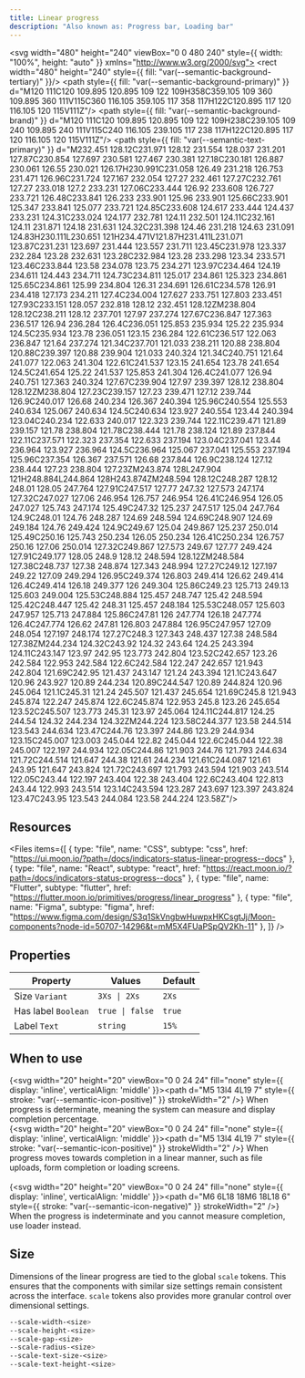 ```yaml
---
title: Linear progress
description: "Also known as: Progress bar, Loading bar"
---
```


<svg width="480" height="240" viewBox="0 0 480 240" style={{ width: "100%", height: "auto" }} xmlns="http://www.w3.org/2000/svg">
<rect width="480" height="240" style={{ fill: "var(--semantic-background-tertiary)" }}/>
<path style={{ fill: "var(--semantic-background-primary)" }} d="M120 111C120 109.895 120.895 109 122 109H358C359.105 109 360 109.895 360 111V115C360 116.105 359.105 117 358 117H122C120.895 117 120 116.105 120 115V111Z"/>
<path style={{ fill: "var(--semantic-background-brand)" }} d="M120 111C120 109.895 120.895 109 122 109H238C239.105 109 240 109.895 240 111V115C240 116.105 239.105 117 238 117H122C120.895 117 120 116.105 120 115V111Z"/>
<path style={{ fill: "var(--semantic-text-primary)" }} d="M232.451 128.12C231.971 128.12 231.554 128.037 231.201 127.87C230.854 127.697 230.581 127.467 230.381 127.18C230.181 126.887 230.061 126.55 230.021 126.17H230.991C231.058 126.49 231.218 126.753 231.471 126.96C231.724 127.167 232.054 127.27 232.461 127.27C232.761 127.27 233.018 127.2 233.231 127.06C233.444 126.92 233.608 126.727 233.721 126.48C233.841 126.233 233.901 125.96 233.901 125.66C233.901 125.347 233.841 125.077 233.721 124.85C233.608 124.617 233.444 124.437 233.231 124.31C233.024 124.177 232.781 124.11 232.501 124.11C232.161 124.11 231.871 124.18 231.631 124.32C231.398 124.46 231.218 124.63 231.091 124.83H230.111L230.651 121H234.471V121.87H231.411L231.071 123.87C231.231 123.697 231.444 123.557 231.711 123.45C231.978 123.337 232.284 123.28 232.631 123.28C232.984 123.28 233.298 123.34 233.571 123.46C233.844 123.58 234.078 123.75 234.271 123.97C234.464 124.19 234.611 124.443 234.711 124.73C234.811 125.017 234.861 125.323 234.861 125.65C234.861 125.99 234.804 126.31 234.691 126.61C234.578 126.91 234.418 127.173 234.211 127.4C234.004 127.627 233.751 127.803 233.451 127.93C233.151 128.057 232.818 128.12 232.451 128.12ZM238.804 128.12C238.211 128.12 237.701 127.97 237.274 127.67C236.847 127.363 236.517 126.94 236.284 126.4C236.051 125.853 235.934 125.22 235.934 124.5C235.934 123.78 236.051 123.15 236.284 122.61C236.517 122.063 236.847 121.64 237.274 121.34C237.701 121.033 238.211 120.88 238.804 120.88C239.397 120.88 239.904 121.033 240.324 121.34C240.751 121.64 241.077 122.063 241.304 122.61C241.537 123.15 241.654 123.78 241.654 124.5C241.654 125.22 241.537 125.853 241.304 126.4C241.077 126.94 240.751 127.363 240.324 127.67C239.904 127.97 239.397 128.12 238.804 128.12ZM238.804 127.23C239.157 127.23 239.471 127.12 239.744 126.9C240.017 126.68 240.234 126.367 240.394 125.96C240.554 125.553 240.634 125.067 240.634 124.5C240.634 123.927 240.554 123.44 240.394 123.04C240.234 122.633 240.017 122.323 239.744 122.11C239.471 121.89 239.157 121.78 238.804 121.78C238.444 121.78 238.124 121.89 237.844 122.11C237.571 122.323 237.354 122.633 237.194 123.04C237.041 123.44 236.964 123.927 236.964 124.5C236.964 125.067 237.041 125.553 237.194 125.96C237.354 126.367 237.571 126.68 237.844 126.9C238.124 127.12 238.444 127.23 238.804 127.23ZM243.874 128L247.904 121H248.884L244.864 128H243.874ZM248.594 128.12C248.287 128.12 248.01 128.05 247.764 127.91C247.517 127.77 247.32 127.573 247.174 127.32C247.027 127.06 246.954 126.757 246.954 126.41C246.954 126.05 247.027 125.743 247.174 125.49C247.32 125.237 247.517 125.04 247.764 124.9C248.01 124.76 248.287 124.69 248.594 124.69C248.907 124.69 249.184 124.76 249.424 124.9C249.67 125.04 249.867 125.237 250.014 125.49C250.16 125.743 250.234 126.05 250.234 126.41C250.234 126.757 250.16 127.06 250.014 127.32C249.867 127.573 249.67 127.77 249.424 127.91C249.177 128.05 248.9 128.12 248.594 128.12ZM248.584 127.38C248.737 127.38 248.874 127.343 248.994 127.27C249.12 127.197 249.22 127.09 249.294 126.95C249.374 126.803 249.414 126.62 249.414 126.4C249.414 126.18 249.377 126 249.304 125.86C249.23 125.713 249.13 125.603 249.004 125.53C248.884 125.457 248.747 125.42 248.594 125.42C248.447 125.42 248.31 125.457 248.184 125.53C248.057 125.603 247.957 125.713 247.884 125.86C247.81 126 247.774 126.18 247.774 126.4C247.774 126.62 247.81 126.803 247.884 126.95C247.957 127.09 248.054 127.197 248.174 127.27C248.3 127.343 248.437 127.38 248.584 127.38ZM244.234 124.32C243.92 124.32 243.64 124.25 243.394 124.11C243.147 123.97 242.95 123.773 242.804 123.52C242.657 123.26 242.584 122.953 242.584 122.6C242.584 122.247 242.657 121.943 242.804 121.69C242.95 121.437 243.147 121.24 243.394 121.1C243.647 120.96 243.927 120.89 244.234 120.89C244.547 120.89 244.824 120.96 245.064 121.1C245.31 121.24 245.507 121.437 245.654 121.69C245.8 121.943 245.874 122.247 245.874 122.6C245.874 122.953 245.8 123.26 245.654 123.52C245.507 123.773 245.31 123.97 245.064 124.11C244.817 124.25 244.54 124.32 244.234 124.32ZM244.224 123.58C244.377 123.58 244.514 123.543 244.634 123.47C244.76 123.397 244.86 123.29 244.934 123.15C245.007 123.003 245.044 122.82 245.044 122.6C245.044 122.38 245.007 122.197 244.934 122.05C244.86 121.903 244.76 121.793 244.634 121.72C244.514 121.647 244.38 121.61 244.234 121.61C244.087 121.61 243.95 121.647 243.824 121.72C243.697 121.793 243.594 121.903 243.514 122.05C243.44 122.197 243.404 122.38 243.404 122.6C243.404 122.813 243.44 122.993 243.514 123.14C243.594 123.287 243.697 123.397 243.824 123.47C243.95 123.543 244.084 123.58 244.224 123.58Z"/>
</svg>

## Resources

<Files
  items={[
    {
      type: "file",
      name: "CSS",
      subtype: "css",
      href: "https://ui.moon.io/?path=/docs/indicators-status-linear-progress--docs"
    },
    {
      type: "file",
      name: "React",
      subtype: "react",
      href: "https://react.moon.io/?path=/docs/indicators-status-progress--docs"
    },
    {
      type: "file",
      name: "Flutter",
      subtype: "flutter",
      href: "https://flutter.moon.io/primitives/progress/linear_progress"
    },
    {
      type: "file",
      name: "Figma",
      subtype: "figma",
      href: "https://www.figma.com/design/S3q1SkVngbwHuwpxHKCsgtJj/Moon-components?node-id=50707-14296&t=mM5X4FUaPSpQV2Kh-11"
    },
  ]}
/>

## Properties

| **Property**                        | **Values**                                                      | **Default**
|-----------------------------------  |-----------------------------------------------------------------| -----------------------------------------------
| Size `Variant`                      | `3Xs \| 2Xs`                                                    | `2Xs`
| Has label `Boolean`                 | `true \| false`                                                 | `true`
| Label `Text`                        | `string`                                                        | `15%`

## When to use

{<svg width="20" height="20" viewBox="0 0 24 24" fill="none" style={{ display: 'inline', verticalAlign: 'middle' }}><path d="M5 13l4 4L19 7" style={{ stroke: "var(--semantic-icon-positive)" }} strokeWidth="2" /></svg>} When progress is determinate, meaning the system can measure and display completion percentage. <br/>
{<svg width="20" height="20" viewBox="0 0 24 24" fill="none" style={{ display: 'inline', verticalAlign: 'middle' }}><path d="M5 13l4 4L19 7" style={{ stroke: "var(--semantic-icon-positive)" }} strokeWidth="2" /></svg>} When progress moves towards completion in a linear manner, such as file uploads, form completion or loading screens. <br/><br/>
{<svg width="20" height="20" viewBox="0 0 24 24" fill="none" style={{ display: 'inline', verticalAlign: 'middle' }}><path d="M6 6L18 18M6 18L18 6" style={{ stroke: "var(--semantic-icon-negative)" }} strokeWidth="2" /></svg>} When the progress is indeterminate and you cannot measure completion, use loader instead. <br/>

## Size

Dimensions of the linear progress are tied to the global `scale` tokens. This ensures that the components with similar size settings remain consistent across the interface. `scale` tokens also provides more granular control over dimensional settings.

```css:scale.css showLineNumbers
--scale-width-<size>
--scale-height-<size>
--scale-gap-<size>
--scale-radius-<size>
--scale-text-size-<size>
--scale-text-height-<size>
```
